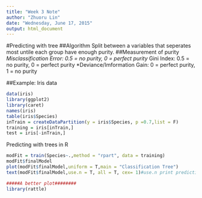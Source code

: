 ```yaml
---
title: "Week 3 Note"
author: "Zhuoru Lin"
date: "Wednesday, June 17, 2015"
output: html_document
---
```


#Predicting with tree
##Algorithm
Split between a variables that seperates most untile each group have enough purity.
##Measurement of purity
*Misclassification Error: 0.5 = no purity, 0 = perfect purity
*Gini Index: 0.5 = no purity, 0 = perfect purity
*Deviance/Imformation Gain: 0 = perfect purity, 1 = no purity

##Example: Iris data
```r
data(iris)
library(ggplot2)
library(caret)
names(iris)
table(iris$Species)
inTrain = createDataPartition(y = iris$Species, p =0.7,list = F)
training = iris[inTrain,]
test = iris[-inTrain,]
```

Predicting with trees in R
```r
modFit = train(Species~.,method = "rpart", data = training)
modFit$finalModel
plot(modFit$finalModel,uniform = T,main = "Classification Tree")
text(modFit$finalModel,use.n = T, all = T, cex= 1)#use.n print prediction outcome cex control font size

#####A better plot########
library(rattle)
```


